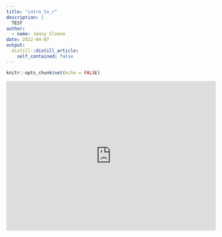 ```yaml
---
title: "intro_to_r"
description: |
  TEST
author:
  - name: Jenny Sloane
date: 2022-04-07
output:
  distill::distill_article:
    self_contained: false
---
```



```r
knitr::opts_chunk$set(echo = FALSE)
```

<iframe width="560" height="400" src="https://www.youtube.com/embed/vx4SPeNvols" frameborder="0" allow="accelerometer; autoplay; clipboard-write; encrypted-media; gyroscope; picture-in-picture" allowfullscreen></iframe>
